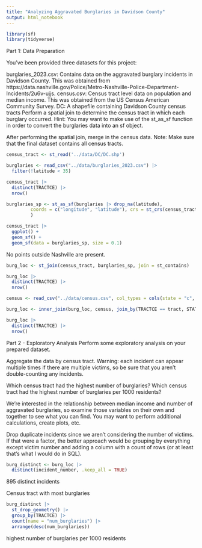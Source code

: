 ```yaml
---
title: "Analyzing Aggravated Burglaries in Davidson County"
output: html_notebook
---
```


```r
library(sf)
library(tidyverse)
```

Part 1: Data Preparation

You've been provided three datasets for this project:

burglaries_2023.csv: Contains data on the aggravated burglary incidents in Davidson County. This was obtained from https://data.nashville.gov/Police/Metro-Nashville-Police-Department-Incidents/2u6v-ujjs.
census.csv: Census tract level data on population and median income. This was obtained from the US Census American Community Survey.
DC: A shapefile containing Davidson County census tracts
Perform a spatial join to determine the census tract in which each burglary occurred. Hint: You may want to make use of the st_as_sf function in order to convert the burglaries data into an sf object.

After performing the spatial join, merge in the census data. Note: Make sure that the final dataset contains all census tracts.

```r
census_tract <- st_read('../data/DC/DC.shp')
```

```r
burglaries <- read_csv("../data/burglaries_2023.csv") |> 
  filter(!latitude < 35)
```
```r
census_tract |> 
  distinct(TRACTCE) |> 
  nrow()
```

```r
burglaries_sp <- st_as_sf(burglaries |> drop_na(latitude),
         coords = c("longitude", "latitude"), crs = st_crs(census_tract)
         )
```

```r
census_tract |> 
  ggplot() +
  geom_sf() +
  geom_sf(data = burglaries_sp, size = 0.1)
```
No points outside Nashville are present.

```r
burg_loc <- st_join(census_tract, burglaries_sp, join = st_contains)
```

```r
burg_loc |> 
  distinct(TRACTCE) |> 
  nrow()
```

```r
census <- read_csv("../data/census.csv", col_types = cols(state = "c", county = "c"))
```

```r
burg_loc <- inner_join(burg_loc, census, join_by(TRACTCE == tract, STATEFP == state, COUNTYFP == county))
```

```r
burg_loc |> 
  distinct(TRACTCE) |> 
  nrow()
```






Part 2 - Exploratory Analysis
Perform some exploratory analysis on your prepared dataset.

Aggregate the data by census tract. Warning: each incident can appear multiple times if there are multiple victims, so be sure that you aren't double-counting any incidents.

Which census tract had the highest number of burglaries? Which census tract had the highest number of burglaries per 1000 residents?

We're interested in the relationship between median income and number of aggravated burglaries, so examine those variables on their own and together to see what you can find. You may want to perform additional calculations, create plots, etc.


Drop duplicate incidents since we aren't considering the number of victims. If that were a factor, the better approach would be grouping by everything except victim number and adding a column with a count of rows (or at least that's what I would do in SQL).
```r
burg_distinct <- burg_loc |> 
  distinct(incident_number, .keep_all = TRUE)
```
895 distinct incidents

Census tract with most burglaries
```r
burg_distinct |> 
  st_drop_geometry() |> 
  group_by(TRACTCE) |> 
  count(name = "num_burglaries") |> 
  arrange(desc(num_burglaries))
```

highest number of burglaries per 1000 residents
```r

```


